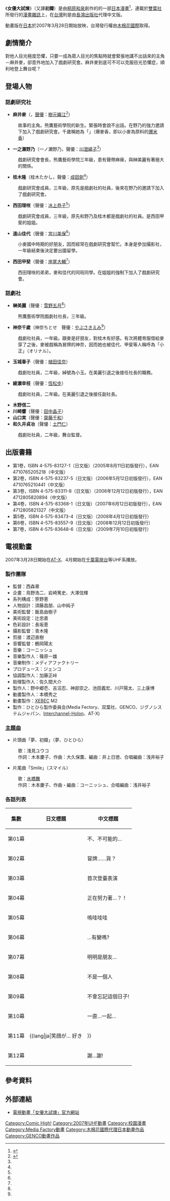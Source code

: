 {{Infobox animanga/Headerofja
|title= 女優大試煉
|image= 女優大試煉.jpg
|size= 
|caption= 單行本第1卷漫畫封面
|japanese= ひとひら
|english= 
|kana= 
|romaji= Hitohira
|genre= 
}}
{{Infobox animanga/name
|original= 
|official= 
|formal= {{flagicon|Taiwan}} 女優大試煉<br/>{{flagicon|Hong Kong}} 女優大考驗
|common= 初瓣
}}
{{Infobox animanga/Manga
|標題= 
|作者= [[桐原和泉|桐原和泉]]
|出版社= {{flagicon|Japan}} [[雙葉社|雙葉社]]<br/>{{flagicon|Taiwan}} [[長鴻出版社|長鴻出版社]]<br/>{{flagicon|Hong Kong}} [[玉皇朝|玉皇朝]]
|其他出版社= 
|連載雜誌= [[Comic_High!|Comic High!]]
|label= 
|發售日= 
|開始= 2004年3月
|結束= 2009年5月22日<ref>{{cite news|title=Hitohira School Comedy Manga to End This Month|url=http://www.animenewsnetwork.com/news/2009-05-03/hitohira-school-comedy-manga-to-end-this-month|publisher=[[動畫新聞網|動畫新聞網]]|date=2009-05-03|accessdate=2015-10-17|archive-date=2021-02-09|archive-url=https://web.archive.org/web/20210209090940/https://www.animenewsnetwork.com/news/2009-05-03/hitohira-school-comedy-manga-to-end-this-month|dead-url=no}}</ref>
|冊數= 全7卷<ref>{{cite news|title=桐原いづみ「ひとひら」完結で「ひとひらアンコール」開始|url=http://natalie.mu/comic/news/16753|publisher=[[Natalie_(網站)|Natalie]]|date=2009-05-22|accessdate=2015-10-17|archive-date=2020-04-03|archive-url=https://web.archive.org/web/20200403115508/https://natalie.mu/comic/news/16753|dead-url=no}}</ref>
|話數= 
|其他= 
}}
{{Infobox animanga/TVAnime
|標題= 
|導演= [[西森章|西森章]]
|系列構成= [[笹野恵|笹野恵]]
|腳本= 
|人物設定= [[須藤昌朋|須藤昌朋]]、[[山中純子|山中純子]]
|機械設定= 
|音樂= [[コーニッシュ|コーニッシュ]]
|動畫製作= [[XEBEC_M2|XEBEC M2]]<ref>{{cite news|title=Drama Club-Themed Manga "Hitohira" Gets Stage Play in July|url=http://www.crunchyroll.com/anime-news/2014/04/06/drama-club-themed-manga-hitohira-gets-stage-play-in-july|publisher=crunchyroll|date=2014-04-06|accessdate=2015-10-17|archive-date=2021-01-29|archive-url=https://web.archive.org/web/20210129032445/http://www.crunchyroll.com/anime-news/2014/04/06/drama-club-themed-manga-hitohira-gets-stage-play-in-july|dead-url=no}}</ref>
|製作= ひとひら製作委員会
|播放電視台= [[AT-X|AT-X]]、[[UHF|UHF]]
|其他電視台= 
|播放開始= 2007年3月28日
|播放結束= 6月13日
|話數= 全12話
|其他= 
|Copyright= 
}} 
{{Infobox animanga/Footerofja}}

《'''女優大試煉'''》（又譯'''初瓣'''）是由[[桐原和泉|桐原和泉]]創作的的一部[[日本漫畫|日本漫畫]]<ref>{{cite news|title=Venus vs. Virus, Hitohira, King of Thorn Creators on New Manga|url=https://www.animenewsnetwork.com/news/2009-04-04/venus-vs-virus-hitohira-king-of-thorn-creators-on-new-manga|publisher=[[動畫新聞網|動畫新聞網]]|date=2009-04-04|accessdate=2015-10-17|archive-date=2021-01-25|archive-url=https://web.archive.org/web/20210125011318/https://www.animenewsnetwork.com/news/2009-04-04/venus-vs-virus-hitohira-king-of-thorn-creators-on-new-manga|dead-url=no}}</ref>，連載於[[雙葉社|雙葉社]]所發行的[[漫畫雜誌|漫畫雜誌]]上，在[[台灣|台灣]]則是由[[長鴻出版社|長鴻出版社]]代理中文版。

動畫版在[[日本|日本]]於2007年3月28日開始放映，台灣發行權由[[木棉花國際|木棉花國際]]取得。

== 劇情簡介 ==
對他人目光極度恐懼，只要一成為眾人目光的焦點時就會緊張地講不出話來的主角－麻井麥，卻意外地加入了戲劇研究會。麻井麥到底可不可以克服目光恐懼症，順利地登上舞台呢？

== 登場人物 ==
===話劇研究社===
* '''麻井麥'''（{{lang|ja|麻井麦}}，[[聲優|聲優]]：[[樹元織江|樹元織江]]<ref name="日本配音員">{{cite news|title=テレビアニメ『ひとひら』のDVDが2007年6月22日よりリリース開始|url=http://www.famitsu.com/anime/news/2007/04/13/681,1176434713,70130,0,0.html|publisher=[[Fami通|Fami通]]|date=2007-04-18|accessdate=2015-10-17|archive-date=2020-04-03|archive-url=https://web.archive.org/web/20200403115524/https://www.famitsu.com/anime/news/2007/04/13/681,1176434713,70130,0,0.html|dead-url=no}}</ref>）
: 故事的主角。熊鷹藝術學院的新生。緊張時會說不出話。在野乃的強力邀請下加入了戲劇研究會。千歲稱她為「{{lang|ja|麦チョコ}}」（爆麥香，即以小麥為原料的[[爆米香|爆米香]]）
* '''一之瀨野乃'''（一ノ瀬野乃，聲優：[[川澄綾子|川澄綾子]]<ref name="日本配音員"/>）
:戲劇研究會會長，熊鷹藝術學院三年級，患有聲帶麻痺，與榊美麗有著極大的關係。
* '''桂木隆'''（桂木たかし，聲優：[[成田劍|成田劍]]<ref name="日本配音員"/>）
:戲劇研究會成員，三年級，原先是戲劇社的社員，後來在野乃的邀請下加入了戲劇研究會。
* '''西田理咲'''（聲優：[[冰上恭子|冰上恭子]]<ref name="日本配音員"/>）
:戲劇研究會成員，三年級，原先和野乃及桂木都是戲劇社的社員。是西田甲斐的姐姐。
* '''遠山佳代'''（聲優：[[宮川美保|宮川美保]]<ref name="日本配音員"/>）
:小麥國中時期的好朋友，因而經常在戲劇研究會幫忙。本身是參加攝影社，一年級結束後決定要出國留學。
* '''西田甲斐'''（聲優：[[岸尾大輔|岸尾大輔]]<ref name="日本配音員"/>）
:西田理咲的弟弟，麥和佳代的同班同學。在姐姐的強制下加入了戲劇研究會。

===話劇社===
* '''榊美麗'''（聲優：[[雪野五月|雪野五月]]<ref name="日本配音員"/>）
:熊鷹藝術學院戲劇社社長，三年級。
* '''神奈千歲'''（神奈ちとせ　聲優：[[やぶさきえみ|やぶさきえみ]]<ref name="日本配音員"/>）
:戲劇社社員，一年級。跟麥是好朋友，對桂木有好感。有次將體育服借給麥穿了之後，麥被戲稱為冒牌的神奈，因而她也被佳代、甲斐等人稱呼為「小正」（オリナル）。
* '''玉城春子'''（聲優：[[植田佳奈|植田佳奈]]）
:戲劇社社員，二年級，綽號為小玉。在美麗引退之後接任社長的職務。
* '''綾瀬幸枝'''（聲優：[[恆松步|恆松步]]）
:戲劇社社員，二年級。在美麗引退之後接任副社長。
* '''木野信二'''
* '''川崎響'''（聲優：[[田中晶子|田中晶子]]）
* '''山口実'''（聲優：[[齋藤千和|齋藤千和]]）
* '''和久井貞冶'''（聲優：[[土門仁|土門仁]]）
:戲劇社社員，二年級，舞台監督。

== 出版書籍 ==
* 第1卷，ISBN 4-575-83127-1（日文版）（2005年8月11日初版發行），EAN 4710765205218（中文版）
* 第2卷，ISBN 4-575-83237-5（日文版）（2006年5月12日初版發行），EAN 4710765210441（中文版）
* 第3卷，ISBN 4-575-83311-8（日文版）（2006年12月12日初版發行），EAN 4712805820894（中文版）
* 第4卷，ISBN 4-575-83368-1（日文版）（2007年6月12日初版發行），EAN 4712805821327（中文版）
* 第5卷，ISBN 4-575-83473-4（日文版）（2008年4月12日初版發行）
* 第6卷，ISBN 4-575-83557-9（日文版）（2008年12月12日初版發行）
* 第7卷，ISBN 4-575-83648-6（日文版）（2009年7月10日初版發行）

== 電視動畫 ==
2007年3月28日開始在[[AT-X|AT-X]]、4月開始在[[千葉電視台|千葉電視台]]等UHF系播放。

=== 製作團隊 ===
* 監督：西森章
* 企畫：鳥野浩二、岩崎篤史、大澤信輝
* 系列構成：笹野恵
* 人物設計：須藤昌朋、山中純子
* 美術監督：飯島由樹子
* 美術設定：辻忠直
* 色彩設計：長坂恵
* 攝影監督：青木隆
* 剪接：渡辺直樹
* 音響監督：鶴岡陽太
* 音樂：コーニッシュ
* 音樂製作人：篠原一雄
* 音樂制作：メディアファクトリー
* プロデュース：ジェンコ
* 協調製作人：加藤正峠
* 助理製作人：佐久間大介
* 製作人：野中郷壱、吉沼忍、神部崇之、池田義宏、川戸陽太、三上康博
* 動畫製作人：本橋秀之
* 動畫製作：[[XEBEC|XEBEC]] M2
* 製作：ひとひら製作委員会(Media Fectory、双葉社、GENCO、ジグノシステムジャパン、[[Interchannel-Holon|Interchannel-Holon]]、AT-X)

=== [[主題曲|主題曲]] ===

* 片頭曲「夢、初瓣」（夢、ひとひら）　
:歌：浅見ユウコ
:作詞：木本慶子、作曲：大久保薫、編曲：井上日徳、合唱編曲：浅井裕子

* 片尾曲「Smile」（スマイル）　
:歌：[[水橋舞|水橋舞]]
:作詞：木本慶子、作曲・編曲：コーニッシュ、合唱編曲：浅井裕子

=== 各話列表 ===
{| border="1" class="wikitable" align="center" style="text-align:center;"
|- 
!集數 || 日文標題 || 中文標題
|- 
| 第01幕 || {{lang|ja|む、無理です…}} || 不、不可能的…
|-
| 第02幕 || {{lang|ja|まがい……物?}} || 冒牌……貨？
|-
| 第03幕 || {{lang|ja|初舞台}} || 首次登臺表演
|-
| 第04幕 || {{lang|ja|頑張ってる…?!}} || 正在努力著…？！
|-
| 第05幕 || {{lang|ja|うわぁぁぁぁん}} || 嗚哇哇哇
|-
| 第06幕 || {{lang|ja|…変われますか?}} || …有變嗎?
|-
| 第07幕 || {{lang|ja|友達なのに…}} || 明明是朋友…
|-
| 第08幕 || {{lang|ja|一人じゃない}} || 不是一個人
|-
| 第09幕 || {{lang|ja|この日を忘れない!}} || 不會忘記這個日子!
|-
| 第10幕 || {{lang|ja|ずっと…一緒…}} || 一直…一起…
|-
| 第11幕 || {{lang|ja|笑顔が… 好き!!}} || 喜歡… 笑容!!
|-
| 第12幕 || {{lang|ja|ありがとう…ございました!}} || 謝…謝!
|}

==參考資料==
<references />

== 外部連結 ==
*[https://web.archive.org/web/20070102013545/http://www.hitohira.tv/ 電視動畫「女優大試煉」官方網站]{{ja icon}}

{{XEBEC}}
{{西森章執導作品}}
{{DEFAULTSORT:Hitohira}}
[[Category:Comic_High!|Category:Comic High!]]
[[Category:2007年UHF動畫|Category:2007年UHF動畫]]
[[Category:校園漫畫|Category:校園漫畫]]
[[Category:Media_Factory動畫|Category:Media Factory動畫]]
[[Category:木棉花國際代理日本動畫作品|Category:木棉花國際代理日本動畫作品]]

[[Category:GENCO動畫作品|Category:GENCO動畫作品]]